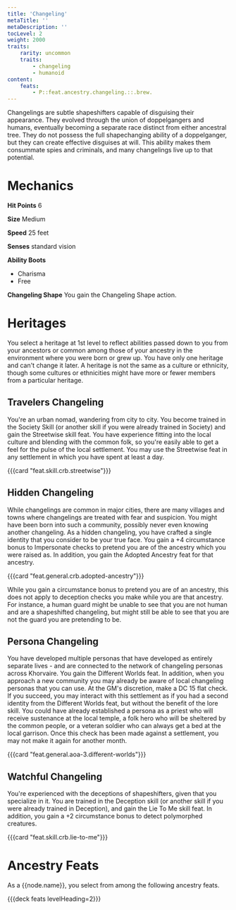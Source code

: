 ```yaml
---
title: 'Changeling'
metaTitle: ''
metaDescription: ''
tocLevel: 2
weight: 2000
traits:
    rarity: uncommon
    traits:
        - changeling
        - humanoid
content:
    feats:
        - P::feat.ancestry.changeling.::.brew.
---
```


Changelings are subtle shapeshifters capable of disguising their appearance. They evolved through the union of doppelgangers and humans, eventually becoming a separate race distinct from either ancestral tree. They do not possess the full shapechanging ability of a doppelganger, but they can create effective disguises at will. This ability makes them consummate spies and criminals, and many changelings live up to that potential.

# Mechanics

**Hit Points** 6

**Size** Medium

**Speed** 25 feet

**Senses** standard vision

**Ability Boots**

-   Charisma
-   Free

**Changeling Shape** You gain the Changeling Shape action.

# Heritages

You select a heritage at 1st level to reflect abilities passed down to you from your ancestors or common among those of your ancestry in the environment where you were born or grew up. You have only one heritage and can't change it later. A heritage is not the same as a culture or ethnicity, though some cultures or ethnicities might have more or fewer members from a particular heritage.

## Travelers Changeling

You're an urban nomad, wandering from city to city. You become trained in the Society Skill (or another skill if you were already trained in Society) and gain the Streetwise skill feat. You have experience fitting into the local culture and blending with the common folk, so you're easily able to get a feel for the pulse of the local settlement. You may use the Streetwise feat in any settlement in which you have spent at least a day.

{{{card "feat.skill.crb.streetwise"}}}

## Hidden Changeling

While changelings are common in major cities, there are many villages and towns where changelings are treated with fear and suspicion. You might have been born into such a community, possibly never even knowing another changeling. As a hidden changeling, you have crafted a single identity that you consider to be your true face. You gain a +4 circumstance bonus to Impersonate checks to pretend you are of the ancestry which you were raised as. In addition, you gain the Adopted Ancestry feat for that ancestry.

{{{card "feat.general.crb.adopted-ancestry"}}}

While you gain a circumstance bonus to pretend you are of an ancestry, this does not apply to deception checks you make while you are that ancestry. For instance, a human guard might be unable to see that you are not human and are a shapeshifted changeling, but might still be able to see that you are not the guard you are pretending to be.

## Persona Changeling

You have developed multiple personas that have developed as entirely separate lives - and are connected to the network of changeling personas across Khorvaire. You gain the Different Worlds feat. In addition, when you approach a new community you may already be aware of local changeling personas that you can use. At the GM's discretion, make a DC 15 flat check. If you succeed, you may interact with this settlement as if you had a second identity from the Different Worlds feat, but without the benefit of the lore skill. You could have already established a persona as a priest who will receive sustenance at the local temple, a folk hero who will be sheltered by the common people, or a veteran soldier who can always get a bed at the local garrison. Once this check has been made against a settlement, you may not make it again for another month.

{{{card "feat.general.aoa-3.different-worlds"}}}

## Watchful Changeling

You're experienced with the deceptions of shapeshifters, given that you specialize in it. You are trained in the Deception skill (or another skill if you were already trained in Deception), and gain the Lie To Me skill feat. In addition, you gain a +2 circumstance bonus to detect polymorphed creatures.

{{{card "feat.skill.crb.lie-to-me"}}}

# Ancestry Feats

As a {{node.name}}, you select from among the following ancestry feats.

{{{deck feats levelHeading=2}}}
